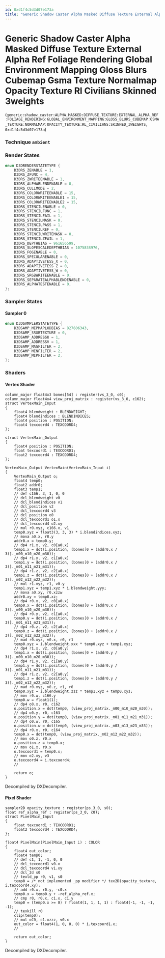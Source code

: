 ```yaml
---
id: 0xd1f4c5d3d07e173a
title: "Generic Shadow Caster Alpha Masked Diffuse Texture External Alpha Ref Foliage Rendering Global Environment Mapping Gloss Blurs Cubemap Gsma Texture Normalmap Opacity Texture Rl Civilians Skinned 3weights"
---
```


# Generic Shadow Caster Alpha Masked Diffuse Texture External Alpha Ref Foliage Rendering Global Environment Mapping Gloss Blurs Cubemap Gsma Texture Normalmap Opacity Texture Rl Civilians Skinned 3weights
(`generic:shadow_caster:ALPHA_MASKED:DIFFUSE_TEXTURE:EXTERNAL_ALPHA_REF:FOLIAGE_RENDERING:GLOBAL_ENVIRONMENT_MAPPING:GLOSS_BLURS_CUBEMAP:GSMA_TEXTURE:NORMALMAP:OPACITY_TEXTURE:RL_CIVILIANS:SKINNED_3WEIGHTS`, `0xd1f4c5d3d07e173a`)

### Technique `ambient`
### Render States
```cpp
enum D3DRENDERSTATETYPE {
	D3DRS_ZENABLE = 1,
	D3DRS_ZFUNC = 4,
	D3DRS_ZWRITEENABLE = 1,
	D3DRS_ALPHABLENDENABLE = 0,
	D3DRS_CULLMODE = 2,
	D3DRS_COLORWRITEENABLE = 15,
	D3DRS_COLORWRITEENABLE1 = 15,
	D3DRS_COLORWRITEENABLE2 = 15,
	D3DRS_STENCILENABLE = 0,
	D3DRS_STENCILFUNC = 1,
	D3DRS_STENCILFAIL = 1,
	D3DRS_STENCILMASK = 0,
	D3DRS_STENCILPASS = 1,
	D3DRS_STENCILREF = 0,
	D3DRS_STENCILWRITEMASK = 0,
	D3DRS_STENCILZFAIL = 1,
	D3DRS_DEPTHBIAS = 961656599,
	D3DRS_SLOPESCALEDEPTHBIAS = 1075838976,
	D3DRS_FOGENABLE = 0,
	D3DRS_SPECULARENABLE = 0,
	D3DRS_ADAPTIVETESS_X = 0,
	D3DRS_ADAPTIVETESS_Z = 0,
	D3DRS_ADAPTIVETESS_W = 0,
	D3DRS_SRGBWRITEENABLE = 0,
	D3DRS_SEPARATEALPHABLENDENABLE = 0,
	D3DRS_ALPHATESTENABLE = 0,
};
```
### Sampler States
#### Sampler 0
```cpp
enum D3DSAMPLERSTATETYPE {
	D3DSAMP_MIPMAPLODBIAS = 827606343,
	D3DSAMP_SRGBTEXTURE = 0,
	D3DSAMP_ADDRESSU = 1,
	D3DSAMP_ADDRESSV = 1,
	D3DSAMP_MAGFILTER = 2,
	D3DSAMP_MINFILTER = 2,
	D3DSAMP_MIPFILTER = 2,
};
```
### Shaders
#### Vertex Shader
```hlsl
column_major float4x3 bones[54] : register(vs_3_0, c0);
column_major float4x4 view_proj_matrix : register(vs_3_0, c162);
struct VertexMain_Input
{
    float4 blendweight : BLENDWEIGHT;
    float4 blendindices : BLENDINDICES;
    float4 position : POSITION;
    float4 texcoord4 : TEXCOORD4;
};

struct VertexMain_Output
{
    float4 position : POSITION;
    float texcoord1 : TEXCOORD1;
    float2 texcoord4 : TEXCOORD4;
};

VertexMain_Output VertexMain(VertexMain_Input i)
{
    VertexMain_Output o;
    float4 temp0;
    float2 addr0;
    float3 temp1;
    // def c166, 3, 1, 0, 0
    // dcl_blendweight v0
    // dcl_blendindices v1
    // dcl_position v2
    // dcl_texcoord4 v3
    // dcl_position o0
    // dcl_texcoord1 o1.x
    // dcl_texcoord4 o2.xy
    // mul r0.xyz, c166.x, v1
    temp0.xyz = float3(3, 3, 3) * i.blendindices.xyz;
    // mova a0.x, r0.y
    addr0.x = temp0.y;
    // dp4 r1.x, v2, c0[a0.x]
    temp1.x = dot(i.position, (bones[0 + (addr0.x / 3)]._m00_m10_m20_m30));
    // dp4 r1.y, v2, c1[a0.x]
    temp1.y = dot(i.position, (bones[0 + (addr0.x / 3)]._m01_m11_m21_m31));
    // dp4 r1.z, v2, c2[a0.x]
    temp1.z = dot(i.position, (bones[0 + (addr0.x / 3)]._m02_m12_m22_m32));
    // mul r1.xyz, r1, v0.y
    temp1.xyz = temp1.xyz * i.blendweight.yyy;
    // mova a0.xy, r0.xzzw
    addr0.xy = temp0.xz;
    // dp4 r0.x, v2, c0[a0.x]
    temp0.x = dot(i.position, (bones[0 + (addr0.x / 3)]._m00_m10_m20_m30));
    // dp4 r0.y, v2, c1[a0.x]
    temp0.y = dot(i.position, (bones[0 + (addr0.x / 3)]._m01_m11_m21_m31));
    // dp4 r0.z, v2, c2[a0.x]
    temp0.z = dot(i.position, (bones[0 + (addr0.x / 3)]._m02_m12_m22_m32));
    // mad r0.xyz, v0.x, r0, r1
    temp0.xyz = i.blendweight.xxx * temp0.xyz + temp1.xyz;
    // dp4 r1.x, v2, c0[a0.y]
    temp1.x = dot(i.position, (bones[0 + (addr0.y / 3)]._m00_m10_m20_m30));
    // dp4 r1.y, v2, c1[a0.y]
    temp1.y = dot(i.position, (bones[0 + (addr0.y / 3)]._m01_m11_m21_m31));
    // dp4 r1.z, v2, c2[a0.y]
    temp1.z = dot(i.position, (bones[0 + (addr0.y / 3)]._m02_m12_m22_m32));
    // mad r0.xyz, v0.z, r1, r0
    temp0.xyz = i.blendweight.zzz * temp1.xyz + temp0.xyz;
    // mov r0.w, c166.y
    temp0.w = float1(1);
    // dp4 o0.x, r0, c162
    o.position.x = dot(temp0, (view_proj_matrix._m00_m10_m20_m30));
    // dp4 o0.y, r0, c163
    o.position.y = dot(temp0, (view_proj_matrix._m01_m11_m21_m31));
    // dp4 o0.w, r0, c165
    o.position.w = dot(temp0, (view_proj_matrix._m03_m13_m23_m33));
    // dp4 r0.x, r0, c164
    temp0.x = dot(temp0, (view_proj_matrix._m02_m12_m22_m32));
    // mov o0.z, r0.x
    o.position.z = temp0.x;
    // mov o1.x, r0.x
    o.texcoord1 = temp0.x;
    // mov o2.xy, v3
    o.texcoord4 = i.texcoord4;
    // 

    return o;
}
```
Decompiled by DXDecompiler.
#### Pixel Shader
```hlsl
sampler2D opacity_texture : register(ps_3_0, s0);
float ref_alpha_ref : register(ps_3_0, c0);
struct PixelMain_Input
{
    float texcoord1 : TEXCOORD1;
    float2 texcoord4 : TEXCOORD4;
};

float4 PixelMain(PixelMain_Input i) : COLOR
{
    float4 out_color;
    float4 temp0;
    // def c1, 1, -1, 0, 0
    // dcl_texcoord1 v0.x
    // dcl_texcoord4 v1.xy
    // dcl_2d s0
    // texld_pp r0, v1, s0
    temp0 = /* not implemented _pp modifier */ tex2D(opacity_texture, i.texcoord4.xy);
    // add r0.x, r0.y, -c0.x
    temp0.x = temp0.y + -ref_alpha_ref.x;
    // cmp r0, r0.x, c1.x, c1.y
    temp0 = (temp0.x >= 0) ? float4(1, 1, 1, 1) : float4(-1, -1, -1, -1);
    // texkill r0
    clip(temp0);
    // mul oC0, c1.xzzz, v0.x
    out_color = float4(1, 0, 0, 0) * i.texcoord1.x;
    // 

    return out_color;
}
```
Decompiled by DXDecompiler.
